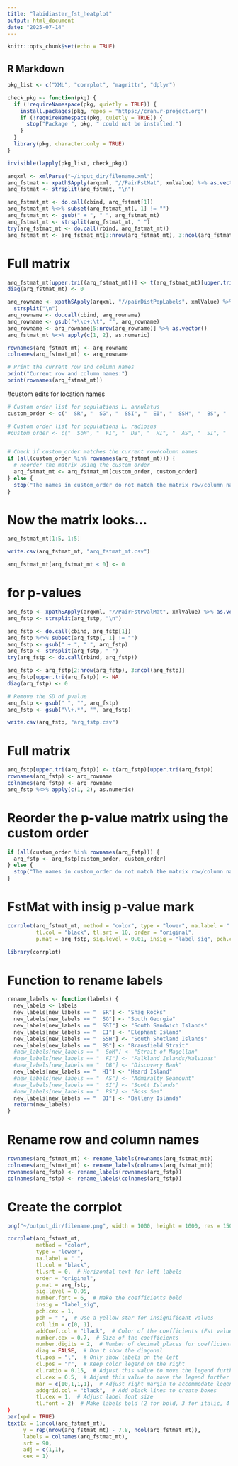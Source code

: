 ```yaml
---
title: "labidiaster_fst_heatplot"
output: html_document
date: "2025-07-14"
---
```


```r
knitr::opts_chunk$set(echo = TRUE)
```

## R Markdown

```r
pkg_list <- c("XML", "corrplot", "magrittr", "dplyr")

check_pkg <- function(pkg) {
  if (!requireNamespace(pkg, quietly = TRUE)) {
    install.packages(pkg, repos = "https://cran.r-project.org")
    if (!requireNamespace(pkg, quietly = TRUE)) {
      stop("Package ", pkg, " could not be installed.")
    }
  }
  library(pkg, character.only = TRUE)
}

invisible(lapply(pkg_list, check_pkg))
```


```r
arqxml <- xmlParse("~/input_dir/filename.xml")
arq_fstmat <- xpathSApply(arqxml, "//PairFstMat", xmlValue) %>% as.vector()
arq_fstmat <- strsplit(arq_fstmat, "\n")

arq_fstmat_mt <- do.call(cbind, arq_fstmat[1])
arq_fstmat_mt %<>% subset(arq_fstmat_mt[, 1] != "")
arq_fstmat_mt <- gsub(" + ", " ", arq_fstmat_mt)
arq_fstmat_mt <- strsplit(arq_fstmat_mt, " ")
try(arq_fstmat_mt <- do.call(rbind, arq_fstmat_mt))
arq_fstmat_mt <- arq_fstmat_mt[3:nrow(arq_fstmat_mt), 3:ncol(arq_fstmat_mt)]
```

# Full matrix

```r
arq_fstmat_mt[upper.tri((arq_fstmat_mt))] <- t(arq_fstmat_mt)[upper.tri(arq_fstmat_mt)]
diag(arq_fstmat_mt) <- 0

arq_rowname <- xpathSApply(arqxml, "//pairDistPopLabels", xmlValue) %>% 
  strsplit("\n")
arq_rowname <- do.call(cbind, arq_rowname) 
arq_rowname <- gsub("+\\d+:\t", "", arq_rowname)
arq_rowname <- arq_rowname[5:nrow(arq_rowname)] %>% as.vector()
arq_fstmat_mt %<>% apply(c(1, 2), as.numeric)

rownames(arq_fstmat_mt) <- arq_rowname
colnames(arq_fstmat_mt) <- arq_rowname

# Print the current row and column names
print("Current row and column names:")
print(rownames(arq_fstmat_mt))
```

#custom edits for location names
```r
# Custom order list for populations L. annulatus
custom_order <- c("  SR", "  SG", "  SSI", "  EI", "  SSH", "  BS", "  HI", "  BI") 

# Custom order list for populations L. radiosus
#custom_order <- c("  SoM", "  FI", "  DB", "  HI", "  AS", "  SI", "  RS") 


# Check if custom_order matches the current row/column names
if (all(custom_order %in% rownames(arq_fstmat_mt))) {
  # Reorder the matrix using the custom order
  arq_fstmat_mt <- arq_fstmat_mt[custom_order, custom_order]
} else {
  stop("The names in custom_order do not match the matrix row/column names.")
}
```

# Now the matrix looks...
```r
arq_fstmat_mt[1:5, 1:5]

write.csv(arq_fstmat_mt, "arq_fstmat_mt.csv")

arq_fstmat_mt[arq_fstmat_mt < 0] <- 0
```

# for p-values
```r
arq_fstp <- xpathSApply(arqxml, "//PairFstPvalMat", xmlValue) %>% as.vector()
arq_fstp <- strsplit(arq_fstp, "\n")

arq_fstp <- do.call(cbind, arq_fstp[1])
arq_fstp %<>% subset(arq_fstp[, 1] != "")
arq_fstp <- gsub(" + ", " ", arq_fstp)
arq_fstp <- strsplit(arq_fstp, " ")
try(arq_fstp <- do.call(rbind, arq_fstp))

arq_fstp <- arq_fstp[2:nrow(arq_fstp), 3:ncol(arq_fstp)]
arq_fstp[upper.tri(arq_fstp)] <- NA
diag(arq_fstp) <- 0

# Remove the SD of pvalue
arq_fstp <- gsub(" ", "", arq_fstp)
arq_fstp <- gsub("\\+.*", "", arq_fstp)

write.csv(arq_fstp, "arq_fstp.csv")
```

# Full matrix
```r
arq_fstp[upper.tri(arq_fstp)] <- t(arq_fstp)[upper.tri(arq_fstp)]
rownames(arq_fstp) <- arq_rowname
colnames(arq_fstp) <- arq_rowname
arq_fstp %<>% apply(c(1, 2), as.numeric)
```

# Reorder the p-value matrix using the custom order
```r
if (all(custom_order %in% rownames(arq_fstp))) {
  arq_fstp <- arq_fstp[custom_order, custom_order]
} else {
  stop("The names in custom_order do not match the matrix row/column names.")
}
```

# FstMat with insig p-value mark
```r
corrplot(arq_fstmat_mt, method = "color", type = "lower", na.label = " ",
         tl.col = "black", tl.srt = 10, order = "original",
         p.mat = arq_fstp, sig.level = 0.01, insig = "label_sig", pch.cex = 1, pch = "*", pch.col = "black", col.lim = c(0, 1))


```

```r
library(corrplot)
```

# Function to rename labels
```r
rename_labels <- function(labels) {
  new_labels <- labels
  new_labels[new_labels == "  SR"] <- "Shag Rocks"
  new_labels[new_labels == "  SG"] <- "South Georgia"
  new_labels[new_labels == "  SSI"] <- "South Sandwich Islands"
  new_labels[new_labels == "  EI"] <- "Elephant Island"
  new_labels[new_labels == "  SSH"] <- "South Shetland Islands"
  new_labels[new_labels == "  BS"] <- "Bransfield Strait"
  #new_labels[new_labels == "  SoM"] <- "Strait of Magellan"
  #new_labels[new_labels == "  FI"] <- "Falkland Islands/Malvinas"
  #new_labels[new_labels == "  DB"] <- "Discovery Bank"
  new_labels[new_labels == "  HI"] <- "Heard Island"
  #new_labels[new_labels == "  AS"] <- "Admiralty Seamount"
  #new_labels[new_labels == "  SI"] <- "Scott Islands"
  #new_labels[new_labels == "  RS"] <- "Ross Sea"
  new_labels[new_labels == "  BI"] <- "Balleny Islands"
  return(new_labels)
}

```

# Rename row and column names
```r
rownames(arq_fstmat_mt) <- rename_labels(rownames(arq_fstmat_mt))
colnames(arq_fstmat_mt) <- rename_labels(colnames(arq_fstmat_mt))
rownames(arq_fstp) <- rename_labels(rownames(arq_fstp))
colnames(arq_fstp) <- rename_labels(colnames(arq_fstp))
```

# Create the corrplot
```r
png("~/output_dir/filename.png", width = 1000, height = 1000, res = 150)

corrplot(arq_fstmat_mt, 
         method = "color",
         type = "lower", 
         na.label = " ",
         tl.col = "black", 
         tl.srt = 0,  # Horizontal text for left labels
         order = "original",
         p.mat = arq_fstp, 
         sig.level = 0.05, 
         number.font = 6,  # Make the coefficients bold
         insig = "label_sig",
         pch.cex = 1,
         pch = " ",  # Use a yellow star for insignificant values
         col.lim = c(0, 1),
         addCoef.col = "black",  # Color of the coefficients (Fst values)
         number.cex = 0.7,  # Size of the coefficients
         number.digits = 2,  # Number of decimal places for coefficients
         diag = FALSE,  # Don't show the diagonal
         tl.pos = "l",  # Only show labels on the left
         cl.pos = "r",  # Keep color legend on the right
         cl.ratio = 0.15,  # Adjust this value to move the legend further right
         cl.cex = 0.5,  # Adjust this value to move the legend further right
         mar = c(10,1,1,1),  # Adjust right margin to accommodate legend
         addgrid.col = "black",  # Add black lines to create boxes
         tl.cex = 1,  # Adjust label font size
         tl.font = 2)  # Make labels bold (2 for bold, 3 for italic, 4 for bold italic)
)
par(xpd = TRUE)
text(x = 1:ncol(arq_fstmat_mt), 
     y = rep(nrow(arq_fstmat_mt) - 7.8, ncol(arq_fstmat_mt)), 
     labels = colnames(arq_fstmat_mt), 
     srt = 90, 
     adj = c(1,1), 
     cex = 1)


```

